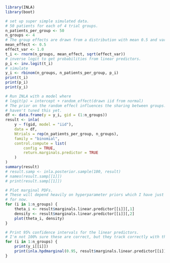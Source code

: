 ```r
library(INLA)
library(boot)
```

```r
# set up super simple simulated data.
# 50 patients for each of 4 trial groups. 
n_patients_per_group <- 50
n_groups <- 4
# The group effects are drawn from a distribution with mean 0.5 and variance 1.0
mean_effect <- 0.5
effect_var <- 1.0
t_i <- rnorm(n_groups, mean_effect, sqrt(effect_var))
# inverse logit to get probabilities from linear predictors.
p_i <- inv.logit(t_i)
# simulate
y_i <- rbinom(n_groups, n_patients_per_group, p_i)
print(t_i)
print(p_i)
print(y_i)
```

```r
# Run INLA with a model where
# logit(p) = intercept + random_effect(drawn iid from normal)
# The prior on the random effect influences the sharing between groups. I
# haven't tuned this yet.
df <- data.frame(y = y_i, gid = (1:n_groups))
result <- inla(
    y ~ f(gid, model = "iid"),
    data = df, 
    Ntrials = rep(n_patients_per_group, n_groups),
    family = "binomial",
    control.compute = list(
        config = TRUE,
        return.marginals.predictor = TRUE
    )
)
summary(result)
# result.samp <- inla.posterior.sample(100, result)
# names(result.samp[[1]])
# print(result.samp[[1]])
```

```r
# Plot marginal PDFs.
# These will depend heavily on hyperparameter priors which I have just left default
# for now.
for (i in 1:n_groups) {
    theta_i <- result$marginals.linear.predictor[[i]][,1]
    density <- result$marginals.linear.predictor[[i]][,2]
    plot(theta_i, density)
}
```

```r
# Print 95% confidence intervals for the linear predictors. 
# I'm not 100% sure these are correct, but they track correctly with the y_i
for (i in 1:n_groups) {
    print(y_i[[i]])
    print(inla.hpdmarginal(0.95, result$marginals.linear.predictor[[i]]))
}
```